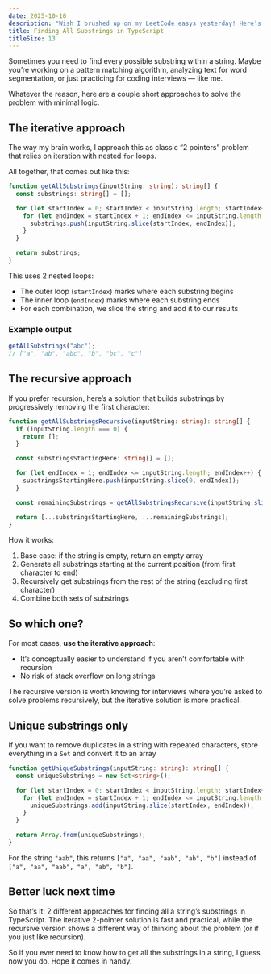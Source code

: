 ```yaml
---
date: 2025-10-10
description: "Wish I brushed up on my LeetCode easys yesterday! Here’s how to find all substrings in a string using TypeScript with 2 different approaches."
title: Finding All Substrings in TypeScript
titleSize: 13
---
```


Sometimes you need to find every possible substring within a string. Maybe you’re working on a pattern matching algorithm, analyzing text for word segmentation, or just practicing for coding interviews — like me.

Whatever the reason, here are a couple short approaches to solve the problem with minimal logic.

## The iterative approach

The way my brain works, I approach this as classic “2 pointers” problem that relies on iteration with nested `for` loops.

All together, that comes out like this:

```typescript
function getAllSubstrings(inputString: string): string[] {
  const substrings: string[] = [];

  for (let startIndex = 0; startIndex < inputString.length; startIndex++) {
    for (let endIndex = startIndex + 1; endIndex <= inputString.length; endIndex++) {
      substrings.push(inputString.slice(startIndex, endIndex));
    }
  }

  return substrings;
}
```

This uses 2 nested loops:
- The outer loop (`startIndex`) marks where each substring begins
- The inner loop (`endIndex`) marks where each substring ends
- For each combination, we slice the string and add it to our results

### Example output

```typescript
getAllSubstrings("abc");
// ["a", "ab", "abc", "b", "bc", "c"]
```

<SubstringVisualizer />

## The recursive approach

If you prefer recursion, here’s a solution that builds substrings by progressively removing the first character:

```typescript
function getAllSubstringsRecursive(inputString: string): string[] {
  if (inputString.length === 0) {
    return [];
  }

  const substringsStartingHere: string[] = [];

  for (let endIndex = 1; endIndex <= inputString.length; endIndex++) {
    substringsStartingHere.push(inputString.slice(0, endIndex));
  }

  const remainingSubstrings = getAllSubstringsRecursive(inputString.slice(1));

  return [...substringsStartingHere, ...remainingSubstrings];
}
```

How it works:
1. Base case: if the string is empty, return an empty array
2. Generate all substrings starting at the current position (from first character to end)
3. Recursively get substrings from the rest of the string (excluding first character)
4. Combine both sets of substrings

<SubstringVisualizerRecursive />

## So which one?

For most cases, **use the iterative approach**:

- It’s conceptually easier to understand if you aren’t comfortable with recursion
- No risk of stack overflow on long strings

The recursive version is worth knowing for interviews where you’re asked to solve problems recursively, but the iterative solution is more practical.

## Unique substrings only

If you want to remove duplicates in a string with repeated characters, store everything in a `Set` and convert it to an array

```typescript
function getUniqueSubstrings(inputString: string): string[] {
  const uniqueSubstrings = new Set<string>();

  for (let startIndex = 0; startIndex < inputString.length; startIndex++) {
    for (let endIndex = startIndex + 1; endIndex <= inputString.length; endIndex++) {
      uniqueSubstrings.add(inputString.slice(startIndex, endIndex));
    }
  }

  return Array.from(uniqueSubstrings);
}
```

For the string `"aab"`, this returns `["a", "aa", "aab", "ab", "b"]` instead of `["a", "aa", "aab", "a", "ab", "b"]`.

## Better luck next time

So that’s it: 2 different approaches for finding all a string’s substrings in TypeScript. The iterative 2-pointer solution is fast and practical, while the recursive version shows a different way of thinking about the problem (or if you just like recursion).

So if you ever need to know how to get all the substrings in a string, I guess now you do. Hope it comes in handy.

